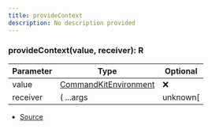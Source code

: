 ```yaml
---
title: provideContext
description: No description provided
---
```



### provideContext(value, receiver): R

| Parameter | Type | Optional |
| ----------- | ----------- | ----------- |
| value | [CommandKitEnvironment](/docs/api-reference/classes/CommandKitEnvironment) | ❌ |
| receiver | (   ...args | unknown\[ | ] ) => R | ❌ |


- [Source](https://github.com/underctrl-io/commandkit/blob/e7997746676c2b18be64230c918cb998973d18b5/packages/commandkit/src/context/async-context.ts#L14)